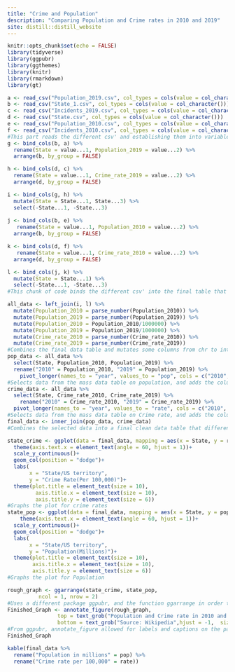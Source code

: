 ```yaml
---
title: "Crime and Population"
description: "Comparing Population and Crime rates in 2010 and 2019"
site: distill::distill_website
---
```


```r
knitr::opts_chunk$set(echo = FALSE)
library(tidyverse)
library(ggpubr)
library(ggthemes)
library(knitr)
library(rmarkdown)
library(gt)
```

```r
a <- read_csv("Population_2019.csv", col_types = cols(value = col_character()))
b <- read_csv("State_1.csv", col_types = cols(value = col_character()))
c <- read_csv("Incidents_2019.csv", col_types = cols(value = col_character()))
d <- read_csv("State.csv", col_types = cols(value = col_character()))
e <- read_csv("Population_2010.csv", col_types = cols(value = col_character()))
f <- read_csv("Incidents_2010.csv", col_types = cols(value = col_character()))
#This part reads the different csv' and establishing them into variables
g <- bind_cols(b, a) %>% 
  rename(State = value...1, Population_2019 = value...2) %>% 
  arrange(b, by_group = FALSE)

h <- bind_cols(d, c) %>% 
  rename(State = value...1, Crime_rate_2019 = value...2) %>% 
  arrange(d, by_group = FALSE)

i <- bind_cols(g, h) %>% 
  mutate(State = State...1, State...3) %>% 
  select(-State...1, -State...3)
  
j <- bind_cols(b, e) %>% 
   rename(State = value...1, Population_2010 = value...2) %>% 
  arrange(b, by_group = FALSE)

k <- bind_cols(d, f) %>% 
   rename(State = value...1, Crime_rate_2010 = value...2) %>% 
  arrange(d, by_group = FALSE) 

l <- bind_cols(j, k) %>% 
  mutate(State = State...1) %>% 
  select(-State...1, -State...3)
#This chunk of code binds the different csv' into the final table that is used in the graph
```


```r
all_data <- left_join(i, l) %>% 
  mutate(Population_2010 = parse_number(Population_2010)) %>% 
  mutate(Population_2019 = parse_number(Population_2019)) %>% 
  mutate(Population_2010 = Population_2010/1000000) %>% 
  mutate(Population_2019 = Population_2019/1000000) %>% 
  mutate(Crime_rate_2010 = parse_number(Crime_rate_2010)) %>% 
  mutate(Crime_rate_2019 = parse_number(Crime_rate_2019)) 
#Combines the final data table and mutates some columns from chr to int, also changes the population so that numbers on the graph can be shown clearly
pop_data <- all_data %>% 
  select(State, Population_2010, Population_2019) %>% 
  rename("2010" = Population_2010, "2019" = Population_2019) %>% 
    pivot_longer(names_to = "year", values_to = "pop", cols = c("2010", "2019"))
#Selects data from the mass data table on population, and adds the column for which year the data belongs to
crime_data <- all_data %>% 
  select(State, Crime_rate_2010, Crime_rate_2019) %>% 
    rename("2010" = Crime_rate_2010, "2019" = Crime_rate_2019) %>% 
  pivot_longer(names_to = "year", values_to = "rate", cols = c("2010", "2019")) 
#Selects data from the mass data table on Crime rate, and adds the column for which year the data belongs to
final_data <- inner_join(pop_data, crime_data)
#Combines the selected data into a final clean data table that differentiates between the two years
```


```r
state_crime <- ggplot(data = final_data, mapping = aes(x = State, y = rate, fill = year))+
  theme(axis.text.x = element_text(angle = 60, hjust = 1))+
  scale_y_continuous()+
  geom_col(position = "dodge")+
  labs(
       x = "State/US territory",
       y = "Crime Rate(Per 100,000)")+
  theme(plot.title = element_text(size = 10),
         axis.title.x = element_text(size = 10),
         axis.title.y = element_text(size = 6))
#Graphs the plot for crime rates
state_pop <- ggplot(data = final_data, mapping = aes(x = State, y = pop, fill = year))+
    theme(axis.text.x = element_text(angle = 60, hjust = 1))+
  scale_y_continuous()+
  geom_col(position = "dodge")+
  labs(
       x = "State/US territory",
       y = "Population(Millions)")+
  theme(plot.title = element_text(size = 10),
        axis.title.x = element_text(size = 10),
        axis.title.y = element_text(size = 6))
#Graphs the plot for Population
```


```r
rough_graph <- ggarrange(state_crime, state_pop, 
          ncol = 1, nrow = 2)
#Uses a different package ggpubr, and the function ggarrange in order to put both graphs on one page
Finished_Graph <- annotate_figure(rough_graph,
                top = text_grob("Population and Crime rate in 2010 and 2019 in each state and US territory", size = 11, face = "bold"),
                bottom = text_grob("Source: Wikipedia",hjust = -1,  size = 10, face = "italic"))
#From ggpubr, annotate_figure allowed for labels and captions on the page
Finished_Graph
```


```r
kable(final_data %>% 
  rename("Population in millions" = pop) %>% 
  rename("Crime rate per 100,000" = rate))
```

